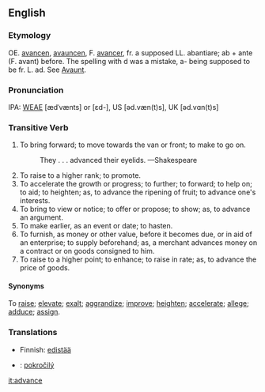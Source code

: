 ==English==
===Etymology===
OE. [[avancen]], [[avauncen]], F. [[avancer]], fr. a supposed LL. abantiare; ab + ante (F. avant) before. The spelling with d was a mistake, a- being supposed to be fr. L. ad.  See [[Avaunt]].

===Pronunciation===
IPA: [[WEAE]] [ædˈvænts] or [ɛd-], US [əd.væn(t)s], UK [əd.vɑn(t)s]

===Transitive Verb===
# To bring forward; to move towards the van or front; to make to go on.
#:    They . . . advanced their eyelids. —Shakespeare
# To raise to a higher rank; to promote.
# To accelerate the growth or progress; to further; to forward; to help on; to aid; to heighten; as, to advance the ripening of fruit; to advance one's interests.
# To bring to view or notice; to offer or propose; to show; as, to advance an argument.
# To make earlier, as an event or date; to hasten.
# To furnish, as money or other value, before it becomes due, or in aid of an enterprise; to supply beforehand; as, a merchant advances money on a contract or on goods consigned to him.
# To raise to a higher point; to enhance; to raise in rate; as, to advance the price of goods.

====Synonyms==== 
To [[raise]]; [[elevate]]; [[exalt]]; [[aggrandize]]; [[improve]]; [[heighten]]; [[accelerate]]; [[allege]]; [[adduce]]; [[assign]].


===Translations===
*Finnish: [[edistää]]
*{{sk}}: [[pokročilý]]

[[it:advance]]